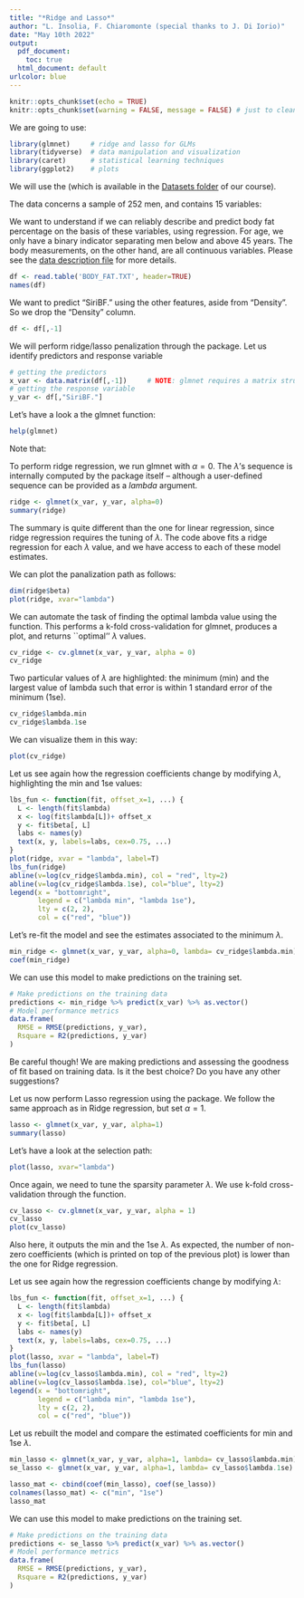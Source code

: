 ```yaml
---
title: "*Ridge and Lasso*"
author: "L. Insolia, F. Chiaromonte (special thanks to J. Di Iorio)"
date: "May 10th 2022"
output:
  pdf_document:
    toc: true
  html_document: default
urlcolor: blue
---
```



```r
knitr::opts_chunk$set(echo = TRUE)
knitr::opts_chunk$set(warning = FALSE, message = FALSE) # just to clean the pdf files, not recommended in practice!
```


\section{Introduction}

\subsection{Libraries}

We are going to use:
\begin{itemize}
  \item \textbf{glmnet}: \textit{Lasso and Elastic-Net Regularized Generalized Linear Models}
  \item \textbf{tidyverse}: \textit{Easily Install and Load the 'Tidyverse'}
  \item \textbf{caret}: \textit{Classification and Regression Training}
  \item \textbf{ggplot2}: \textit{Create Elegant Data Visualisations Using the Grammar of Graphics}
\end{itemize}


```r
library(glmnet)     # ridge and lasso for GLMs
library(tidyverse)  # data manipulation and visualization
library(caret)      # statistical learning techniques
library(ggplot2)    # plots
```

\subsection{Data}

We will use the \textbf{Body Fat dataset} (which is available in the [Datasets folder](https://github.com/EMbeDS-education/StatsAndComputing20212022/wiki/Datasets) of our course). 

The data concerns a sample of 252 men, and contains 15 variables: 
\begin{enumerate}
  \item	Density of the body, determined from underwater weighing
  \item	Percentage of body fat, calculated as a function of the Density according to Siri’s equation: (495/Density) – 450.
  \item	Indicator for Age group (binary; 0: up to 45 years, 1: over 45)
  \item	Weight (lbs)
  \item	Height (inches)
  \item	Neck circumference (cm)
  \item	Chest circumference (cm)
  \item	Abdomen circumference (cm)
  \item	Hip circumference (cm)
  \item	Thigh circumference (cm)
  \item	Knee circumference (cm)
  \item	Ankle circumference (cm)
  \item	Biceps circumference (cm)
  \item	Forearm circumference (cm)
  \item	Wrist circumference (cm)
\end{enumerate}

We want to understand if we can reliably describe and predict body fat percentage on the basis of these variables, using regression. For age, we only have a binary indicator separating men below and above 45 years. The body measurements, on the other hand, are all continuous variables. 
Please see the 
[data description file](https://github.com/EMbeDS-education/StatsAndComputing20212022/raw/main/datasets/DesciptionBodyFatdataset.doc) for more details.
```r
df <- read.table('BODY_FAT.TXT', header=TRUE)
names(df)
```

We want to predict "SiriBF." using the other features, aside from "Density".
So we drop the "Density" column.
```r
df <- df[,-1]
```


\section{Penalized regression}

We will perform ridge/lasso penalization through the \textbf{glmnet} package.
Let us identify predictors and response variable
```r
# getting the predictors
x_var <- data.matrix(df[,-1])     # NOTE: glmnet requires a matrix structure
# getting the response variable
y_var <- df[,"SiriBF."]
```

Let's have a look a the glmnet function:
```r
help(glmnet)
```

Note that:
\begin{itemize}
  \item $x$: input matrix
  \item $y$: response variable
  \item $\alpha$ is the elastic-net mixing parameter with range [0, 1]. 
Namely. $\alpha = 1$ is the lasso (default) and $\alpha = 0$ is the ridge.
  \item standardize is a logical flag for $x$ variable standardization, prior to fitting the model sequence. The coefficients are always returned on the original scale. Default is standardize=TRUE.
\end{itemize}

\subsection{Ridge}

To perform ridge regression, we run glmnet with $\alpha = 0$. 
The $\lambda$'s sequence is internally computed by the package itself -- although a user-defined sequence can be provided as a $lambda$ argument.
```r
ridge <- glmnet(x_var, y_var, alpha=0)
summary(ridge)
```
The summary is quite different than the one for linear regression, since ridge regression requires the tuning of $\lambda$. 
The code above fits a ridge regression for each $\lambda$ value, and we have access to each of these model estimates.

We can plot the panalization path as follows:
```r
dim(ridge$beta)
plot(ridge, xvar="lambda")
```


We can automate the task of finding the optimal lambda value using the \textbf{cv.glmnet} function. 
This performs a k-fold cross-validation for glmnet, produces a plot, and returns ``optimal'' $\lambda$ values.
```r
cv_ridge <- cv.glmnet(x_var, y_var, alpha = 0)
cv_ridge
```

Two particular values of $\lambda$ are highlighted: the minimum (min) and the largest value of lambda such that error is within 1 standard error of the minimum (1se). 
```r
cv_ridge$lambda.min
cv_ridge$lambda.1se
```

We can visualize them in this way:
```r
plot(cv_ridge)
```

Let us see again how the regression coefficients change by modifying $\lambda$, highlighting the min and 1se values:
```r
lbs_fun <- function(fit, offset_x=1, ...) {
  L <- length(fit$lambda)
  x <- log(fit$lambda[L])+ offset_x
  y <- fit$beta[, L]
  labs <- names(y)
  text(x, y, labels=labs, cex=0.75, ...)
}
plot(ridge, xvar = "lambda", label=T)
lbs_fun(ridge)
abline(v=log(cv_ridge$lambda.min), col = "red", lty=2)
abline(v=log(cv_ridge$lambda.1se), col="blue", lty=2)
legend(x = "bottomright",
       legend = c("lambda min", "lambda 1se"),
       lty = c(2, 2),
       col = c("red", "blue"))
```

Let's re-fit the model and see the estimates associated to the minimum $\lambda$.
```r
min_ridge <- glmnet(x_var, y_var, alpha=0, lambda= cv_ridge$lambda.min)
coef(min_ridge)
```

We can use this model to make predictions on the training set.
```r
# Make predictions on the training data
predictions <- min_ridge %>% predict(x_var) %>% as.vector()
# Model performance metrics
data.frame(
  RMSE = RMSE(predictions, y_var),
  Rsquare = R2(predictions, y_var)
)
```

Be careful though! We are making predictions and assessing the goodness of fit based on training data. Is it the best choice? Do you have any other suggestions?

\subsection{Lasso}

Let us now perform Lasso regression using the \textbf{glmnet} package.
We follow the same approach as in Ridge regression, but set $\alpha = 1$.
```r
lasso <- glmnet(x_var, y_var, alpha=1)
summary(lasso)
```

Let's have a look at the selection path:
```r
plot(lasso, xvar="lambda")
```


Once again, we need to tune the sparsity parameter $\lambda$.
We use k-fold cross-validation through the \textbf{cv.glmnet} function.
```r
cv_lasso <- cv.glmnet(x_var, y_var, alpha = 1)
cv_lasso
plot(cv_lasso)
```

Also here, it outputs the min and the 1se $\lambda$. 
As expected, the number of non-zero coefficients (which is printed on top of the previous plot) is lower than the one for Ridge regression.

Let us see again how the regression coefficients change by modifying $\lambda$:
```r
lbs_fun <- function(fit, offset_x=1, ...) {
  L <- length(fit$lambda)
  x <- log(fit$lambda[L])+ offset_x
  y <- fit$beta[, L]
  labs <- names(y)
  text(x, y, labels=labs, cex=0.75, ...)
}
plot(lasso, xvar = "lambda", label=T)
lbs_fun(lasso)
abline(v=log(cv_lasso$lambda.min), col = "red", lty=2)
abline(v=log(cv_lasso$lambda.1se), col="blue", lty=2)
legend(x = "bottomright",
       legend = c("lambda min", "lambda 1se"),
       lty = c(2, 2),
       col = c("red", "blue"))
```

Let us rebuilt the model and compare the estimated coefficients for min and 1se $\lambda$.
```r
min_lasso <- glmnet(x_var, y_var, alpha=1, lambda= cv_lasso$lambda.min)
se_lasso <- glmnet(x_var, y_var, alpha=1, lambda= cv_lasso$lambda.1se)

lasso_mat <- cbind(coef(min_lasso), coef(se_lasso))
colnames(lasso_mat) <- c("min", "1se")
lasso_mat

```

We can use this model to make predictions on the training set.
```r
# Make predictions on the training data
predictions <- se_lasso %>% predict(x_var) %>% as.vector()
# Model performance metrics
data.frame(
  RMSE = RMSE(predictions, y_var),
  Rsquare = R2(predictions, y_var)
)
```
